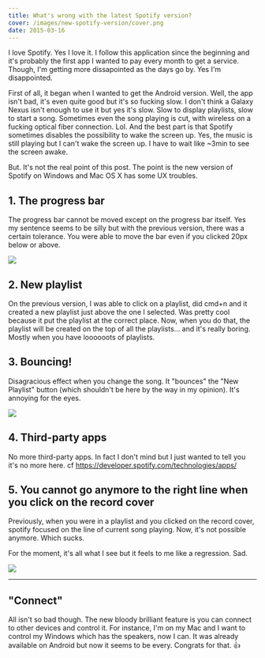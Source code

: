 ```yaml
---
title: What's wrong with the latest Spotify version?
cover: /images/new-spotify-version/cover.png
date: 2015-03-16
---
```


I love Spotify. Yes I love it. I follow this application since the beginning and it's probably the first app I wanted to pay every month to get a service. Though, I'm getting more dissapointed as the days go by. Yes I'm disappointed.

First of all, it began when I wanted to get the Android version. Well, the app isn't bad, it's even quite good but it's so fucking slow. I don't think a Galaxy Nexus isn't enough to use it but yes it's slow. Slow to display playlists, slow to start a song. Sometimes even the song playing is cut, with wireless on a fucking optical fiber connection. Lol. And the best part is that Spotify sometimes disables the possibility to wake the screen up. Yes, the music is still playing but I can't wake the screen up. I have to wait like ~3min to see the screen awake.

But. It's not the real point of this post. The point is the new version of Spotify on Windows and Mac OS X has some UX troubles.

## 1. The progress bar

The progress bar cannot be moved except on the progress bar itself. Yes my sentence seems to be silly but with the previous version, there was a certain tolerance. You were able to move the bar even if you clicked 20px below or above.

![](click-no-more.png)

## 2. New playlist

On the previous version, I was able to click on a playlist, did cmd+n and it created a new playlist just above the one I selected. Was pretty cool because it put the playlist at the correct place.
Now, when you do that, the playlist will be created on the top of all the playlists... and it's really boring. Mostly when you have loooooots of playlists.

## 3. Bouncing!

Disagracious effect when you change the song. It "bounces" the "New Playlist" button (which shouldn't be here by the way in my opinion). It's annoying for the eyes.

<img src="disgracious.gif" style="max-width: 192px" />

## 4. Third-party apps

No more third-party apps. In fact I don't mind but I just wanted to tell you it's no more here. cf https://developer.spotify.com/technologies/apps/

## 5. You cannot go anymore to the right line when you click on the record cover

Previously, when you were in a playlist and you clicked on the record cover, spotify focused on the line of current song playing. Now, it's not possible anymore. Which sucks.

For the moment, it's all what I see but it feels to me like a regression. Sad.

<img src="sad.gif" style="max-width: 300px" />

---

## "Connect"

All isn't so bad though. The new bloody brilliant feature is you can connect to other devices and control it. For instance, I'm on my Mac and I want to control my Windows which has the speakers, now I can. It was already available on Android but now it seems to be every. Congrats for that. 👍
